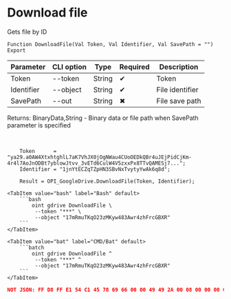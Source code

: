 ﻿---
sidebar_position: 6
description: Download file and other functions to work with Google Drive in the Open Integration Package, a free open-source integration library for 1C:Enterprise 8, OneScript and CLI
keywords: [1C, 1С, 1С:Enterprise, 1С:Enterprise 8.3, API, Integration, Services, Exchange, OneScript, CLI, Google Drive]
---


# Download file
 Gets file by ID



`Function DownloadFile(Val Token, Val Identifier, Val SavePath = "") Export`

  | Parameter | CLI option | Type | Required | Description |
  |-|-|-|-|-|
  | Token | --token | String | &#x2714; | Token |
  | Identifier | --object | String | &#x2714; | File identifier |
  | SavePath | --out | String | &#x2716; | File save path |

  
  Returns:  BinaryData,String - Binary data or file path when SavePath parameter is specified

<br/>




```bsl title="1C:Enterprise/OneScript code example"
    Token      = "ya29.a0AW4XtxhtghlL7aK7VhJX0jOgNWau4CUoOEDkQBr4uJEjPidCjKm-4r4l7AoJnODBt7yblowJtvv_3vETd6CulW4V5zxxPx8TTvQAMESj7...";
    Identifier = "1jnYtECZqTZpHN3SBvNxTvytyYwAk6q8d";

    Result = OPI_GoogleDrive.DownloadFile(Token, Identifier);
```
 

 <Tabs>
  
    <TabItem value="bash" label="Bash" default>
        ```bash
            oint gdrive DownloadFile \
             --token "***" \
             --object "17mRmuTKqO23zMKyw483Awr4zhFrcGBXR"
        ```
    </TabItem>
  
    <TabItem value="bat" label="CMD/Bat" default>
        ```batch
            oint gdrive DownloadFile ^
             --token "***" ^
             --object "17mRmuTKqO23zMKyw483Awr4zhFrcGBXR"
        ```
    </TabItem>
</Tabs>


```json title="Result"
NOT JSON: FF D8 FF E1 54 C1 45 78 69 66 00 00 49 49 2A 00 08 00 00 00 0B 00 0E 01 02 00 20 00 00 00 92 00 00 00 0F 01 02 00 05 00 00 00 B2 00 00 00 10 01 02 00 07 00 00 00 B8 00 00 00 12 01 03 00 01 00…
```
